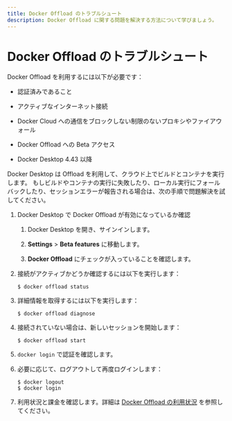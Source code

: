 ```yaml
---
title: Docker Offload のトラブルシュート
description: Docker Offload に関する問題を解決する方法について学びましょう。
---
```


# Docker Offload のトラブルシュート

Docker Offload を利用するには以下が必要です：

- 認証済みであること

- アクティブなインターネット接続

- Docker Cloud への通信をブロックしない制限のないプロキシやファイアウォール

- Docker Offload への Beta アクセス

- Docker Desktop 4.43 以降

Docker Desktop は Offload を利用して、クラウド上でビルドとコンテナを実行します。
もしビルドやコンテナの実行に失敗したり、ローカル実行にフォールバックしたり、セッションエラーが報告される場合は、次の手順で問題解決を試してください。

1. Docker Desktop で Docker Offload が有効になっているか確認

    1. Docker Desktop を開き、サインインします。

    2. **Settings** > **Beta features** に移動します。

    3. **Docker Offload** にチェックが入っていることを確認します。

2. 接続がアクティブかどうか確認するには以下を実行します：

    ```shell
    $ docker offload status
    ```

3. 詳細情報を取得するには以下を実行します：

    ```shell
    $ docker offload diagnose
    ```

4. 接続されていない場合は、新しいセッションを開始します：

    ```
    $ docker offload start
    ```

5. `docker login` で認証を確認します。

6. 必要に応じて、ログアウトして再度ログインします：

    ```shell
    $ docker logout
    $ docker login
    ```

7. 利用状況と課金を確認します。詳細は [Docker Offload の利用状況](/offload/usage/) を参照してください。
